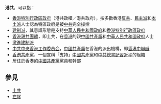 '''港共'''，可以指：
* [[香港特別行政區政府|香港特別行政區政府]]（港共政權／港共政府），按多數香港[[反共主義|反共]]、[[民主派_(香港)|民主派]]和[[本土派_(香港)|本土派]]人士認為特區政府是被[[中国共产党|中共]]完全操控
* [[建制派_(香港)|建制派]]，其意識形態是支持[[中華人民共和國政府|中華人民共和國政府]]和[[香港特別行政區政府|香港特別行政區政府]]
* [[香港親共團體|香港親共團體]]，即土共，在[[香港|香港]]的親[[中國共產黨|中國共產黨]]和[[中華人民共和國政府|中華人民共和國政府]]人士
* [[激進建制派|激進建制派]]
* [[中共中央香港工作委员会|中共中央香港工作委员会]]，[[中國共產黨|中國共產黨]]在香港的派出機構，即[[中央人民政府駐香港特別行政區聯絡辦公室|香港中聯辦]]
* [[香港共產黨|香港共產黨]]，一個宣稱「支持」[[中國共產黨|中國共產黨]]和[[中共總書記|中共總書記]][[習近平|習近平]]的組織
* 居住於香港的[[中國共產黨|中國共產黨]]黨員和幹部

==參見==
* [[土共|土共]]
* [[左膠|左膠]]

{{Disambig|Cat=二字消歧義}}